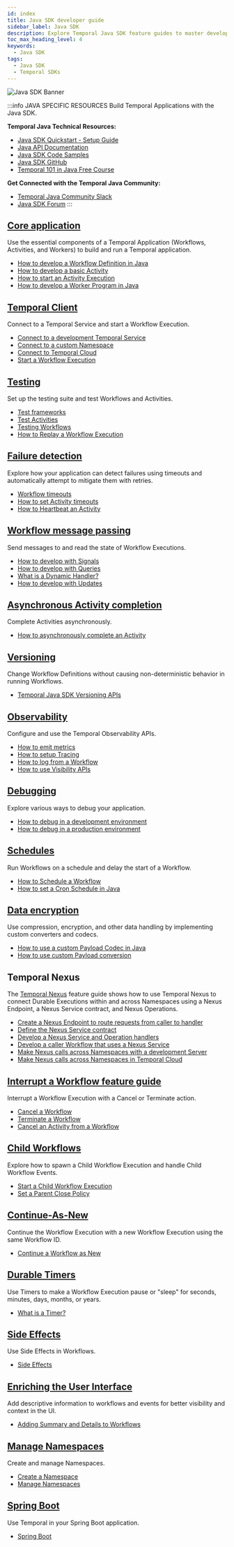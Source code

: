 ```yaml
---
id: index
title: Java SDK developer guide
sidebar_label: Java SDK
description: Explore Temporal Java SDK feature guides to master developing Temporal Applications. Build Workflows, Activities, and Workers, connect to Temporal Services, set up a testing suite, handle failure detection, send messages, complete Activities asynchronously, implement Versioning, use Observability, debug applications, schedule Workflows
toc_max_heading_level: 4
keywords:
  - Java SDK
tags:
  - Java SDK
  - Temporal SDKs
---
```



![Java SDK Banner](/img/assets/banner-java-temporal.png)

:::info JAVA SPECIFIC RESOURCES
Build Temporal Applications with the Java SDK.

**Temporal Java Technical Resources:**

- [Java SDK Quickstart - Setup Guide](https://docs.temporal.io/develop/java/set-up-your-local-java)
- [Java API Documentation](https://javadoc.io/doc/io.temporal/temporal-sdk)
- [Java SDK Code Samples](https://github.com/temporalio/samples-java)
- [Java SDK GitHub](https://github.com/temporalio/sdk-java)
- [Temporal 101 in Java Free Course](https://learn.temporal.io/courses/temporal_101/java/)

**Get Connected with the Temporal Java Community:**

- [Temporal Java Community Slack](https://temporalio.slack.com/archives/CTT84KXK9)
- [Java SDK Forum](https://community.temporal.io/tag/java-sdk)
  :::

## [Core application](/develop/java/core-application)

Use the essential components of a Temporal Application (Workflows, Activities, and Workers) to build and run a Temporal application.

- [How to develop a Workflow Definition in Java](/develop/java/core-application#develop-workflows)
- [How to develop a basic Activity](/develop/java/core-application#develop-activities)
- [How to start an Activity Execution](/develop/java/core-application#activity-execution)
- [How to develop a Worker Program in Java](/develop/java/core-application#run-a-dev-worker)

## [Temporal Client](/develop/java/temporal-client)

Connect to a Temporal Service and start a Workflow Execution.

- [Connect to a development Temporal Service](/develop/java/temporal-client#connect-to-development-service)
- [Connect to a custom Namespace](/develop/java/temporal-client#connect-to-custom-namespace)
- [Connect to Temporal Cloud](/develop/java/temporal-client#connect-to-temporal-cloud)
- [Start a Workflow Execution](/develop/java/temporal-client#start-workflow-execution)

## [Testing](/develop/java/testing-suite)

Set up the testing suite and test Workflows and Activities.

- [Test frameworks](/develop/java/testing-suite#test-frameworks)
- [Test Activities](/develop/java/testing-suite#test-activities)
- [Testing Workflows](/develop/java/testing-suite#test-workflows)
- [How to Replay a Workflow Execution](/develop/java/testing-suite#replay)

## [Failure detection](/develop/java/failure-detection)

Explore how your application can detect failures using timeouts and automatically attempt to mitigate them with retries.

- [Workflow timeouts](/develop/java/failure-detection#workflow-timeouts)
- [How to set Activity timeouts](/develop/java/failure-detection#activity-timeouts)
- [How to Heartbeat an Activity](/develop/java/failure-detection#activity-heartbeats)

## [Workflow message passing](/develop/java/message-passing)

Send messages to and read the state of Workflow Executions.

- [How to develop with Signals](/develop/java/message-passing#signals)
- [How to develop with Queries](/develop/java/message-passing#queries)
- [What is a Dynamic Handler?](/develop/java/message-passing#dynamic-handler)
- [How to develop with Updates](/develop/java/message-passing#updates)

## [Asynchronous Activity completion](/develop/java/asynchronous-activity-completion)

Complete Activities asynchronously.

- [How to asynchronously complete an Activity](/develop/java/asynchronous-activity-completion)

## [Versioning](/develop/java/versioning)

Change Workflow Definitions without causing non-deterministic behavior in running Workflows.

- [Temporal Java SDK Versioning APIs](/develop/java/versioning#patching)

## [Observability](/develop/java/observability)

Configure and use the Temporal Observability APIs.

- [How to emit metrics](/develop/java/observability#metrics)
- [How to setup Tracing](/develop/java/observability#tracing)
- [How to log from a Workflow](/develop/java/observability#logging)
- [How to use Visibility APIs](/develop/java/observability#visibility)

## [Debugging](/develop/java/debugging)

Explore various ways to debug your application.

- [How to debug in a development environment](/develop/java/debugging#debug-in-a-development-environment)
- [How to debug in a production environment](/develop/java/debugging#debug-in-a-production-environment)

## [Schedules](/develop/java/schedules)

Run Workflows on a schedule and delay the start of a Workflow.

- [How to Schedule a Workflow](/develop/java/schedules#schedule-a-workflow)
- [How to set a Cron Schedule in Java](/develop/java/schedules#cron-schedule)

## [Data encryption](/develop/java/converters-and-encryption)

Use compression, encryption, and other data handling by implementing custom converters and codecs.

- [How to use a custom Payload Codec in Java](/develop/java/converters-and-encryption#custom-payload-codec)
- [How to use custom Payload conversion](/develop/java/converters-and-encryption#custom-payload-conversion)

## Temporal Nexus

The [Temporal Nexus](/develop/java/nexus) feature guide shows how to use Temporal Nexus to connect Durable Executions within and across Namespaces using a Nexus Endpoint, a Nexus Service contract, and Nexus Operations.

- [Create a Nexus Endpoint to route requests from caller to handler](/develop/java/nexus#create-nexus-endpoint)
- [Define the Nexus Service contract](/develop/java/nexus#define-nexus-service-contract)
- [Develop a Nexus Service and Operation handlers](/develop/java/nexus#develop-nexus-service-operation-handlers)
- [Develop a caller Workflow that uses a Nexus Service](/develop/java/nexus#develop-caller-workflow-nexus-service)
- [Make Nexus calls across Namespaces with a development Server](/develop/java/nexus#nexus-calls-across-namespaces-dev-server)
- [Make Nexus calls across Namespaces in Temporal Cloud](/develop/java/nexus#nexus-calls-across-namespaces-temporal-cloud)

## [Interrupt a Workflow feature guide](/develop/java/cancellation)

Interrupt a Workflow Execution with a Cancel or Terminate action.

- [Cancel a Workflow](/develop/java/cancellation#cancellation)
- [Terminate a Workflow](/develop/java/cancellation#termination)
- [Cancel an Activity from a Workflow](/develop/java/cancellation#cancel-activity)

## [Child Workflows](/develop/java/child-workflows)

Explore how to spawn a Child Workflow Execution and handle Child Workflow Events.

- [Start a Child Workflow Execution](/develop/java/child-workflows#start-child-workflow)
- [Set a Parent Close Policy](/develop/java/child-workflows#parent-close-policy)

## [Continue-As-New](/develop/java/continue-as-new)

Continue the Workflow Execution with a new Workflow Execution using the same Workflow ID.

- [Continue a Workflow as New](/develop/java/continue-as-new)

## [Durable Timers](/develop/java/timers)

Use Timers to make a Workflow Execution pause or "sleep" for seconds, minutes, days, months, or years.

- [What is a Timer?](/develop/java/timers#timers)

## [Side Effects](/develop/java/side-effects)

Use Side Effects in Workflows.

- [Side Effects](/develop/java/side-effects#side-effects)

## [Enriching the User Interface](/develop/java/enriching-ui)

Add descriptive information to workflows and events for better visibility and context in the UI.

- [Adding Summary and Details to Workflows](/develop/java/enriching-ui#adding-summary-and-details-to-workflows)

## [Manage Namespaces](/develop/java/namespaces)

Create and manage Namespaces.

- [Create a Namespace](/develop/java/namespaces#register-namespace)
- [Manage Namespaces](/develop/java/namespaces#manage-namespaces)

## [Spring Boot](/develop/java/spring-boot-integration)

Use Temporal in your Spring Boot application.

- [Spring Boot](/develop/java/spring-boot-integration#setup-dependency)
